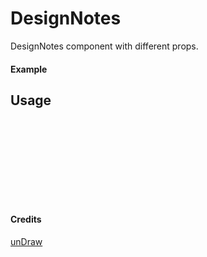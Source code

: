 
<Meta of={DesignNotes} title="unDraw/DesignNotes" />

# DesignNotes

DesignNotes component with different props.

#### Example

<Canvas of={DesignNotes.Primary} />

## Usage

```ts
import { DesignNotes } from "yadl-ui";

const Example = () => {
  return (
      <DesignNotes />
  );
};

export default Example;
```

#### Credits
[unDraw](https://undraw.co/illustrations)
